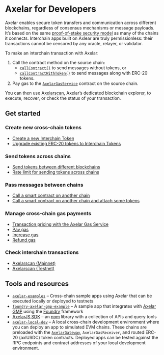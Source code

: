 # Axelar for Developers

Axelar enables secure token transfers and communication across different blockchains, regardless of consensus mechanisms or message payloads. It’s based on the same [proof-of-stake security model](/learn/security#proof-of-stake-consensus) as many of the chains it connects. Interchain apps built on Axlear are truly permissionless: their transactions cannot be censored by any oracle, relayer, or validator.

To make an interchain transaction with Axelar:

1. Call the contract method on the source chain:
    * [`callContract()`](/dev/general-message-passing/gmp-messages) to send messages without tokens, or
    * [`callContractWithToken()`](/dev/general-message-passing/gmp-tokens-with-messages) to send messages along with ERC-20 tokens.
1. Pay gas to the [`AxelarGasService`](https://github.com/axelarnetwork/axelar-cgp-solidity/blob/main/contracts/gas-service/AxelarGasService.sol) contract on the source chain.

You can then use [Axelarscan](/dev/intro#check-interchain-transactions), Axelar’s dedicated blockchain explorer, to execute, recover, or check the status of your transaction.

## Get started

### Create new cross-chain tokens

* [Create a new Interchain Token](/dev/send-tokens/interchain-tokens/create-token)
* [Upgrade existing ERC-20 tokens to Interchain Tokens](/dev/send-tokens/interchain-tokens/upgrade-tokens)

### Send tokens across chains

* [Send tokens between different blockchains](/dev/send-tokens/overview)
* [Rate limit for sending tokens across chains](/dev/reference/interchain-token-service-rate-limit)

### Pass messages between chains

* [Call a smart contract on another chain](/dev/general-message-passing/gmp-messages)
* [Call a smart contract on another chain and attach some tokens](/dev/general-message-passing/gmp-tokens-with-messages)

### Manage cross-chain gas payments

* [Transaction pricing with the Axelar Gas Service](/dev/gas-service/pricing)
* [Pay gas](/dev/gas-service/pay-gas)
* [Increase gas](/dev/gas-service/increase-gas)
* [Refund gas](/dev/gas-service/refund)

### Check interchain transactions

* [Axelarscan (Mainnet)](https://axelarscan.io/)
* [Axelarscan (Testnet)](https://testnet.axelarscan.io/)

## Tools and resources

* [`axelar-examples`](https://github.com/axelarnetwork/axelar-examples) – Cross-chain sample apps using Axelar that can be executed locally or deployed to testnets
* [`foundry-axelar-gmp-example`](https://github.com/axelarnetwork/foundry-axelar-gmp-example) – A sample app that integrates with [Axelar GMP](/dev/general-message-passing/overview) using the [Foundry](https://github.com/foundry-rs/foundry) framework
* [AxelarJS SDK](/dev/axelarjs-sdk/intro) – an [npm](https://www.npmjs.com/) library with a collection of APIs and query tools
* [`axelar-local-dev`](https://github.com/axelarnetwork/axelar-local-dev) – A local cross-chain development environment where you can deploy an app to simulated EVM chains. These chains are preloaded with the [`AxelarGateway`](https://github.com/axelarnetwork/axelar-cgp-solidity/blob/main/contracts/AxelarGateway.sol), `AxelarGasReceiver`, and routed ERC-20 (axlUSDC) token contracts. Deployed apps can be tested against the RPC endpoints and contract addresses of your local development environment.